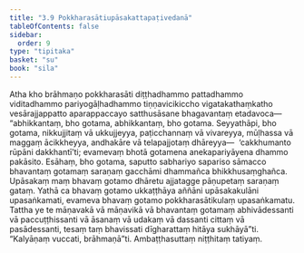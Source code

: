 ```yaml
---
title: "3.9 Pokkharasātiupāsakattapaṭivedanā"
tableOfContents: false
sidebar:
  order: 9
type: "tipitaka"
basket: "su"
book: "sila"
---
```



<DynamicBreadcrumb />

<Division number="299" book="sila" bookNo="6" page="102">

<Paragraph number="424" book="sila">
Atha kho brāhmaṇo pokkharasāti diṭṭhadhammo pattadhammo viditadhammo pariyogāḷhadhammo tiṇṇavicikiccho vigatakathaṃkatho vesārajjappatto aparappaccayo satthusāsane bhagavantaṃ etadavoca—  “abhikkantaṃ, bho gotama, abhikkantaṃ, bho gotama. Seyyathāpi, bho gotama, nikkujjitaṃ vā ukkujjeyya, paṭicchannaṃ vā vivareyya, mūḷhassa vā maggaṃ ācikkheyya, andhakāre vā telapajjotaṃ dhāreyya—  ‘cakkhumanto rūpāni dakkhantī’ti; evamevaṃ bhotā gotamena anekapariyāyena dhammo pakāsito. Esāhaṃ, bho gotama, saputto sabhariyo sapariso sāmacco bhavantaṃ gotamaṃ saraṇaṃ gacchāmi dhammañca bhikkhusaṃghañca. Upāsakaṃ maṃ bhavaṃ gotamo dhāretu ajjatagge pāṇupetaṃ saraṇaṃ gataṃ. Yathā ca bhavaṃ gotamo ukkaṭṭhāya aññāni upāsakakulāni upasaṅkamati, evameva bhavaṃ gotamo pokkharasātikulaṃ upasaṅkamatu. Tattha ye te māṇavakā vā māṇavikā vā bhavantaṃ gotamaṃ abhivādessanti vā paccuṭṭhissanti vā āsanaṃ vā udakaṃ vā dassanti cittaṃ vā pasādessanti, tesaṃ taṃ bhavissati dīgharattaṃ hitāya sukhāyā”ti. “Kalyāṇaṃ vuccati, brāhmaṇā”ti.

</Paragraph>
</Division>

<Paragraph number="425" type="center" book="sila">
Ambaṭṭhasuttaṃ niṭṭhitaṃ tatiyaṃ.
</Paragraph>